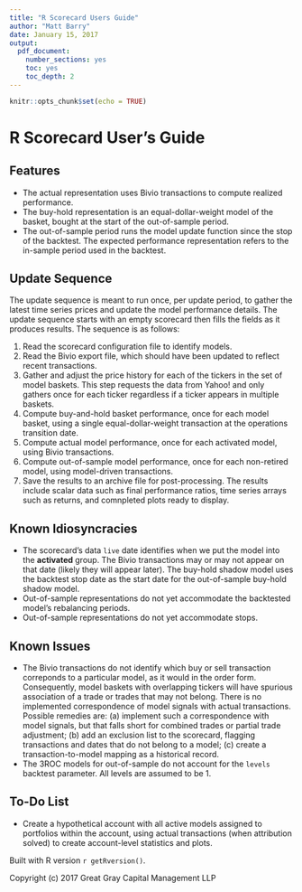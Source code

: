 ```yaml
---
title: "R Scorecard Users Guide"
author: "Matt Barry"
date: January 15, 2017
output: 
  pdf_document: 
    number_sections: yes
    toc: yes
    toc_depth: 2
---
```


```r
knitr::opts_chunk$set(echo = TRUE)
```

# R Scorecard User's Guide



## Features

- The actual representation uses Bivio transactions to compute realized performance.
- The buy-hold representation is an equal-dollar-weight model of the basket, bought at the start of the out-of-sample period. 
- The out-of-sample period runs the model update function since the stop of the backtest.  The expected performance representation refers to the in-sample period used in the backtest.  

## Update Sequence

The update sequence is meant to run once, per update period, to gather the latest time series prices and update the model performance details.  The update sequence starts with an empty scorecard then fills the fields as it produces results.  The sequence is as follows:

1. Read the scorecard configuration file to identify models.
1. Read the Bivio export file, which should have been updated to reflect recent transactions.  
1. Gather and adjust the price history for each of the tickers in the set of model baskets.  This step requests the data from Yahoo! and only gathers once for each ticker regardless if a ticker appears in multiple baskets. 
1. Compute buy-and-hold basket performance, once for each model basket, using a single equal-dollar-weight transaction at the operations transition date.  
1. Compute actual model performance, once for each activated model, using Bivio transactions.  
1. Compute out-of-sample model performance, once for each non-retired model, using model-driven transactions.  
1. Save the results to an archive file for post-processing.  The results include scalar data such as final performance ratios, time series arrays such as returns, and comnpleted plots ready to display.  



## Known Idiosyncracies

- The scorecard's data ```live``` date identifies when we put the model into the **activated** group. The Bivio transactions may or may not appear on that date (likely they will appear later). The buy-hold shadow model uses the backtest stop date as the start date for the out-of-sample buy-hold shadow model.
- Out-of-sample representations do not yet accommodate the backtested model's rebalancing periods.
- Out-of-sample representations do not yet accommodate stops.  


## Known Issues

- The Bivio transactions do not identify which buy or sell transaction correponds to a particular model, as it would in the order form.  Consequently, model baskets with overlapping tickers will have spurious association of a trade or trades that may not belong.  There is no implemented correspondence of model signals with actual transactions.  Possible remedies are: (a) implement such a correspondence with model signals, but that falls short for combined trades or partial trade adjustment; (b) add an exclusion list to the scorecard, flagging transactions and dates that do not belong to a model; (c) create a transaction-to-model mapping as a historical record.  
- The 3ROC models for out-of-sample do not account for the ```levels``` backtest parameter.  All levels are assumed to be 1.  

## To-Do List

- Create a hypothetical account with all active models assigned to portfolios within the account, using actual transactions (when attribution solved) to create account-level statistics and plots.


Built with R version `r getRversion()`. 

Copyright (c) 2017 Great Gray Capital Management LLP

